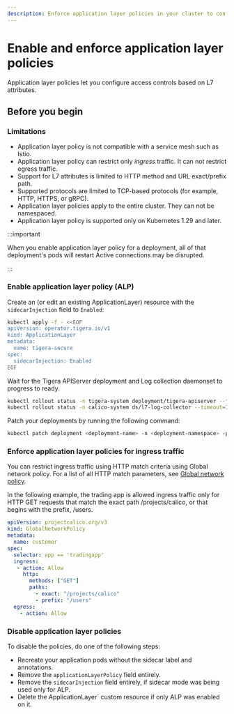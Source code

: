 ```yaml
---
description: Enforce application layer policies in your cluster to configure access controls based on L7 attributes.
---
```


# Enable and enforce application layer policies

Application layer policies let you configure access controls based on L7 attributes. 

## Before you begin

### Limitations

* Application layer policy is not compatible with a service mesh such as Istio.
* Application layer policy can restrict only _ingress_ traffic.
  It can not restrict egress traffic.
* Support for L7 attributes is limited to HTTP method and URL exact/prefix path.
* Supported protocols are limited to TCP-based protocols (for example, HTTP, HTTPS, or gRPC).
* Application layer policies apply to the entire cluster.
  They can not be namespaced.
* Application layer policy is supported only on Kubernetes 1.29 and later.

:::important

When you enable application layer policy for a deployment, all of that deployment's pods will restart
Active connections may be disrupted.

:::

### Enable application layer policy (ALP)

Create an (or edit an existing ApplicationLayer) resource with the `sidecarInjection` field to `Enabled`:

```bash
kubectl apply -f - <<EOF
apiVersion: operator.tigera.io/v1
kind: ApplicationLayer
metadata:
  name: tigera-secure
spec:
  sidecarInjection: Enabled
EOF
```

Wait for the Tigera APIServer deployment and Log collection daemonset to progress to ready.

```bash
kubectl rollout status -n tigera-system deployment/tigera-apiserver --timeout=120s
kubectl rollout status -n calico-system ds/l7-log-collector --timeout=120s
```

Patch your deployments by running the following command:

```bash
kubectl patch deployment <deployment-name> -n <deployment-namespace> -p '{"spec":{"template":{"metadata":{"labels":{"applicationlayer.projectcalico.org/sidecar":"true"},"annotations":{"applicationlayer.projectcalico.org/policy":"Enabled"}}}}}'
```

### Enforce application layer policies for ingress traffic

You can restrict ingress traffic using HTTP match criteria using Global network policy.
For a list of all HTTP match parameters, see [Global network policy](/reference/resources/globalnetworkpolicy.mdx).

In the following example, the trading app is allowed ingress traffic only for HTTP GET requests that match the exact path /projects/calico, or that begins with the prefix, /users.

```yaml
apiVersion: projectcalico.org/v3
kind: GlobalNetworkPolicy
metadata:
  name: customer
spec:
  selector: app == 'tradingapp'
  ingress:
   - action: Allow
     http:
       methods: ["GET"]
       paths:
         - exact: "/projects/calico"
         - prefix: "/users"
  egress:
    - action: Allow
```

### Disable application layer policies

To disable the policies, do one of the following steps:
* Recreate your application pods without the sidecar label and annotations.
* Remove the `applicationLayerPolicy` field entirely.
* Remove the `sidecarInjection` field entirely, if sidecar mode was being used only for ALP.
* Delete the ApplicationLayer` custom resource if only ALP was enabled on it.
